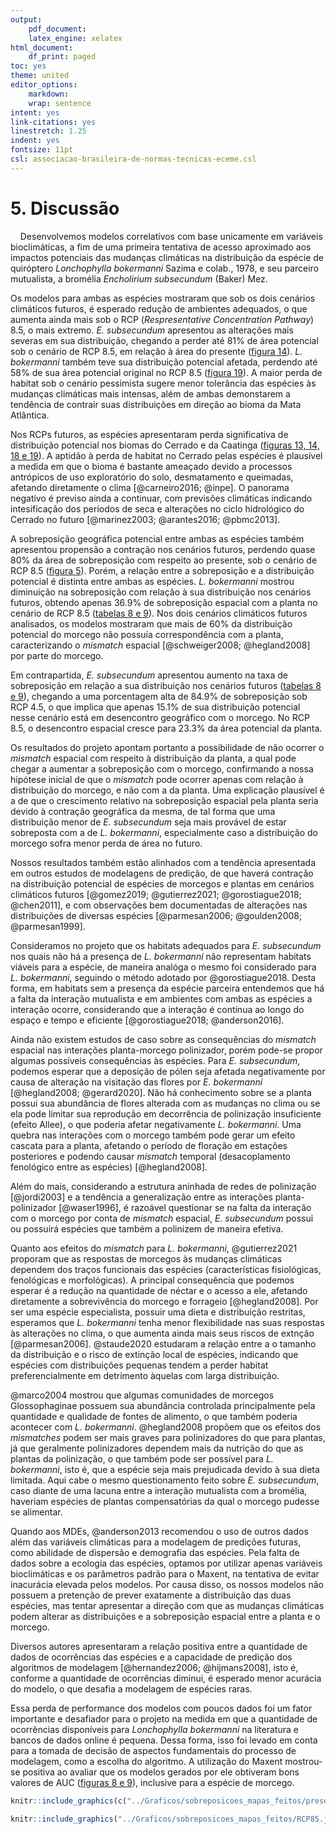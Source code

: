 ```yaml
---
output:
    pdf_document:
    latex_engine: xelatex
html_document:
    df_print: paged
toc: yes
theme: united
editor_options:
    markdown:
    wrap: sentence
intent: yes
link-citations: yes
linestretch: 1.25
indent: yes
fontsize: 11pt
csl: associacao-brasileira-de-normas-tecnicas-eceme.csl
---
```


# 5. Discussão

|     Desenvolvemos modelos correlativos com base unicamente em variáveis bioclimáticas, a fim de uma primeira tentativa de acesso aproximado aos impactos potenciais das mudanças climáticas na distribuição da espécie de quiróptero *Lonchophylla bokermanni* Sazima e colab., 1978, e seu parceiro mutualista, a bromélia *Encholirium subsecundum* (Baker) Mez. 


Os modelos para ambas as espécies mostraram que sob os dois cenários climáticos futuros, é esperado redução de ambientes adequados, o que aumenta ainda mais sob o RCP (*Respresentative Concentration Pathway*) 8.5, o mais extremo. *E. subsecundum* apresentou as alterações mais severas em sua distribuição, chegando a perder até 81% de área potencial sob o cenário de RCP 8.5, em relação à área do presente ([figura 14](#figuras)). *L. bokermanni* também teve sua distribuição potencial afetada, perdendo até 58% de sua área potencial original no RCP 8.5 ([figura 19](#figuras)). A maior perda de habitat sob o cenário pessimista sugere menor tolerância das espécies às mudanças climáticas mais intensas, além de ambas demonstarem a tendência de contrair suas distribuições em direção ao bioma da Mata Atlântica.


Nos RCPs futuros, as espécies apresentaram perda significativa de distribuição potencial nos biomas do Cerrado e da Caatinga ([figuras 13, 14, 18 e 19](#figuras)). A aptidão à perda de habitat no Cerrado pelas espécies é plausível a medida em que o bioma é bastante ameaçado devido a processos antrópicos de uso exploratório do solo, desmatamento e queimadas, afetando diretamente o clima [@carneiro2016; @inpe]. O panorama negativo é previso ainda a continuar, com previsões climáticas indicando intesificação dos períodos de seca e alterações no ciclo hidrológico do Cerrado no futuro [@marinez2003; @arantes2016; @pbmc2013]. 


A sobreposição geográfica potencial entre ambas as espécies também apresentou propensão a contração nos cenários futuros, perdendo quase 80% da área de sobreposição com respeito ao presente, sob o cenário de RCP 8.5 ([figura 5](#discussão)). Porém, a relação entre a sobreposição e a distribuição potencial é distinta entre ambas as espécies. *L. bokermanni* mostrou diminuição na sobreposição com relação à sua distribuição nos cenários futuros, obtendo apenas 36.9% de sobreposição espacial com a planta no cenário de RCP 8.5 ([tabelas 8 e 9](#anexos)). Nos dois cenários climáticos futuros analisados, os modelos mostraram que mais de 60% da distribuição potencial do morcego não possuía correspondência com a planta, caracterizando o *mismatch* espacial [@schweiger2008; @hegland2008] por parte do morcego. 


Em contrapartida, *E. subsecundum* apresentou aumento na taxa de sobreposição em relação a sua distribuição nos cenários futuros ([tabelas 8 e 9](#apêndice)), chegando a uma porcentagem alta de 84.9% de sobreposição sob RCP 4.5, o que implica que apenas 15.1% de sua distribuição potencial nesse cenário está em desencontro geográfico com o morcego. No RCP 8.5, o desencontro espacial cresce para 23.3% da área potencial da planta. 


Os resultados do projeto apontam portanto a possibilidade de não ocorrer o *mismatch* espacial com respeito à distribuição da planta, a qual pode chegar a aumentar a sobreposição com o morcego, confirmando a nossa hipótese inicial de que o *mismatch* pode ocorrer apenas com relação à distribuição do morcego, e não com a da planta. Uma explicação plausível é a de que o crescimento relativo na sobreposição espacial pela planta seria devido à contração geográfica da mesma, de tal forma que uma distribuição menor de *E. subsecundum* seja mais provável de estar sobreposta com a de *L. bokermanni*, especialmente caso a distribuição do morcego sofra menor perda de área no futuro.


Nossos resultados também estão alinhados com a tendência apresentada em outros estudos de modelagens de predição, de que haverá contração na distribuição potencial de espécies de morcegos e plantas em cenários climáticos futuros [@gomez2019; @gutierrez2021; @gorostiague2018; @chen2011], e com observações bem documentadas de alterações nas distribuições de diversas espécies [@parmesan2006; @goulden2008; @parmesan1999].


Consideramos no projeto que os habitats adequados para *E. subsecundum* nos quais não há a presença de *L. bokermanni* não representam habitats viáveis para a espécie, de maneira analóga o mesmo foi considerado para *L. bokermanni*, seguindo o método adotado por @gorostiague2018. Desta forma, em habitats sem a presença da espécie parceira entendemos que há a falta da interação mutualista e em ambientes com ambas as espécies a interação ocorre, considerando que a interação é contínua ao longo do espaço e tempo e eficiente [@gorostiague2018; @anderson2016]. 


Ainda não existem estudos de caso sobre as consequências do *mismatch* espacial nas interações planta-morcego polinizador, porém pode-se propor algumas possíveis consequências às espécies. Para *E. subsecundum*, podemos esperar que a deposição de pólen seja afetada negativamente por causa de alteração na visitação das flores por *E. bokermanni* [@hegland2008; @gerard2020]. Não há conhecimento sobre se a planta possui sua abundância de flores alterada com as mudanças no clima ou se ela pode limitar sua reprodução em decorrência de polinização insuficiente (efeito Allee), o que poderia afetar negativamente *L. bokermanni*. Uma quebra nas interações com o morcego também pode gerar um efeito cascata para a planta, afetando o período de floração em estações posteriores e podendo causar *mismatch* temporal (desacoplamento fenológico entre as espécies) [@hegland2008]. 


Além do mais, considerando a estrutura aninhada de redes de polinização [@jordi2003] e a tendência a generalização entre as interações planta-polinizador [@waser1996], é razoável questionar se na falta da interação com o morcego por conta de *mismatch* espacial, *E. subsecundum* possui ou possuirá espécies que também a polinizem de maneira efetiva.


Quanto aos efeitos do *mismatch* para *L. bokermanni*, @gutierrez2021 proporam que as respostas de morcegos às mudanças climáticas dependem dos traços funcionais das espécies (características fisiológicas, fenológicas e morfológicas). A principal consequência que podemos esperar é a redução na quantidade de néctar e o acesso a ele, afetando diretamente a sobrevivência do morcego e forrageio [@hegland2008]. Por ser uma espécie especialista, possuir uma dieta e distribuição restritas, esperamos que *L. bokermanni* tenha menor flexibilidade nas suas respostas às alterações no clima, o que aumenta ainda mais seus riscos de extnção [@parmesan2006]. @staude2020 estudaram a relação entre a o tamanho da distribuição e o risco de extinção local de espécies, indicando que espécies com distribuições pequenas tendem a perder habitat preferencialmente em detrimento àquelas com larga distribuição.


@marco2004 mostrou que algumas comunidades de morcegos Glossophaginae possuem sua abundância controlada principalmente pela quantidade e qualidade de fontes de alimento, o que também poderia acontecer com *L. bokermanni*. @hegland2008 propõem que os efeitos dos *mismatches* podem ser mais graves para polinizadores do que para plantas, já que geralmente polinizadores dependem mais da nutrição do que as plantas da polinização, o que também pode ser possível para *L. bokermanni*, isto é, que a espécie seja mais prejudicada devido à sua dieta limitada. Aqui cabe o mesmo questionamento feito sobre *E. subsecundum*, caso diante de uma lacuna entre a interação mutualista com a bromélia, haveriam espécies de plantas compensatórias da qual o morcego pudesse se alimentar.


Quando aos MDEs, @anderson2013 recomendou o uso de outros dados além das variáveis climáticas para a modelagem de predições futuras, como abilidade de dispersão e demografia das espécies. Pela falta de dados sobre a ecologia das espécies, optamos por utilizar apenas variáveis bioclimáticas e os parâmetros padrão para o Maxent, na tentativa de evitar inacurácia elevada pelos modelos. Por causa disso, os nossos modelos não possuem a pretenção de prever exatamente a distribuição das duas espécies, mas tentar apresentar a direção com que as mudanças climáticas podem alterar as distribuições e a sobreposição espacial entre a planta e o morcego.  


Diversos autores apresentaram a relação positiva entre a quantidade de dados de ocorrências das espécies e a capacidade de predição dos algoritmos de modelagem [@hernandez2006; @hijmans2008], isto é, conforme a quantidade de ocorrências diminui, é esperado menor acurácia do modelo, o que desafia a modelagem de espécies raras.


Essa perda de performance dos modelos com poucos dados foi um fator importante e desafiador para o projeto na medida em que a quantidade de ocorrências disponíveis para *Lonchophylla bokermanni* na literatura e bancos de dados online é pequena. Dessa forma, isso foi levado em conta para a tomada de decisão de aspectos fundamentais do processo de modelagem, como a escolha do algoritmo. A utilização do Maxent mostrou-se positiva ao avaliar que os modelos gerados por ele obtiveram bons valores de AUC ([figuras 8 e 9](#figuras)), inclusive para a espécie de morcego.


```r

knitr::include_graphics(c("../Graficos/sobreposicoes_mapas_feitos/presente.jpeg", "../Graficos/sobreposicoes_mapas_feitos/RCP45.jpeg"))

```


\clearpage
```r

knitr::include_graphics("../Graficos/sobreposicoes_mapas_feitos/RCP85.jpeg")

```



